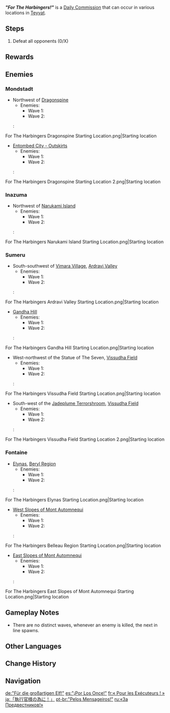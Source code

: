 {{stub|double check lineup for newest 4.2 Fontaine variant (Elynas, East Slopes)}}
{{Quest Infobox
|id             = 11400
|type           = Commission
|image          = Commission "For The Harbingers!".png
|caption        = West of [[Wyrmrest Valley]] version
|startLocation  = [[Teyvat]]
|otherRewards   = 
*AR-Dependent Rewards
|characters     = Traveler
}}
'''''"For The Harbingers!"''''' is a [[Daily Commission]] that can occur in various locations in [[Teyvat]].

==Steps==
{{Quest Description||The Fatui are gathering to whisper and plot some nefarious scheme. They must not be allowed to run amok any longer!}}
# Defeat all opponents (0/X)

==Rewards==
{{Commission Rewards|full}}

==Enemies==
===Mondstadt===
* Northwest of [[Dragonspine]]
** Enemies:
*** Wave 1: {{Enemy List|Fatui Electrohammer Vanguard;Fatui Geochanter Bracer}}
*** Wave 2: {{Enemy List|Fatui Cryogunner Legionnaire*1}}
*: <gallery>
For The Harbingers Dragonspine Starting Location.png|Starting location
</gallery>
* [[Entombed City - Outskirts]]
** Enemies:
*** Wave 1: {{Enemy List|Fatui Anemoboxer Vanguard;Fatui Geochanter Bracer}}
*** Wave 2: {{Enemy List|Fatui Cryogunner Legionnaire*1}}
*: <gallery>
For The Harbingers Dragonspine Starting Location 2.png|Starting location
</gallery>
<!--
===Liyue===
* Location context
** Enemies:
*** Wave 1: {{Enemy List|}}
*** Wave 2: {{Enemy List|}} 
*: <gallery>
For The Harbingers [] Starting Location.png|Starting location
</gallery>
-->

===Inazuma===
* Northwest of [[Narukami Island]]
** Enemies:
*** Wave 1: {{Enemy List|Fatui Anemoboxer Vanguard;Fatui Pyroslinger Bracer}}
*** Wave 2: {{Enemy List|Fatui Cryogunner Legionnaire;Fatui Geochanter Bracer}}
*: <gallery>
For The Harbingers Narukami Island Starting Location.png|Starting location
</gallery>

===Sumeru===
* South-southwest of [[Vimara Village]], [[Ardravi Valley]]
** Enemies:
*** Wave 1: {{Enemy List|Fatui Electrohammer Vanguard;Fatui Anemoboxer Vanguard}}
*** Wave 2: {{Enemy List|Fatui Geochanter Bracer}}
*: <gallery>
For The Harbingers Ardravi Valley Starting Location.png|Starting location
</gallery>
* [[Gandha Hill]]
** Enemies:
*** Wave 1: {{Enemy List|Fatui Anemoboxer Vanguard;Fatui Pyroslinger Bracer}}
*** Wave 2: {{Enemy List|Fatui Electrohammer Vanguard}}
*: <gallery>
For The Harbingers Gandha Hill Starting Location.png|Starting location
</gallery>
* West-northwest of the Statue of The Seven, [[Vissudha Field]]
** Enemies:
*** Wave 1: {{Enemy List|Fatui Electrohammer Vanguard;Fatui Geochanter Bracer}}
*** Wave 2: {{Enemy List|Fatui Anemoboxer Vanguard}}
*: <gallery>
For The Harbingers Vissudha Field Starting Location.png|Starting location
</gallery>
* South-west of the [[Jadeplume Terrorshroom]], [[Vissudha Field]]
** Enemies:
*** Wave 1: {{Enemy List|Fatui Cryogunner Legionnaire;Fatui Hydrogunner Legionnaire}}
*** Wave 2: {{Enemy List|Fatui Anemoboxer Vanguard*1}}
*: <gallery>
For The Harbingers Vissudha Field Starting Location 2.png|Starting location
</gallery>

===Fontaine===
* [[Elynas]], [[Beryl Region]]
** Enemies:
*** Wave 1: {{Enemy List|Fatui Cryogunner Legionnaire;Fatui Electrohammer Vanguard}}
*** Wave 2: {{Enemy List|Fatui Anemoboxer Vanguard}}
*: <gallery>
For The Harbingers Elynas Starting Location.png|Starting location
</gallery>
* [[West Slopes of Mont Automnequi]]
** Enemies:
*** Wave 1: {{Enemy List|Fatui Anemoboxer Vanguard;Fatui Pyroslinger Bracer}}
*** Wave 2: {{Enemy List|Fatui Cryogunner Legionnaire}}
*: <gallery>
For The Harbingers Belleau Region Starting Location.png|Starting location
</gallery>
* [[East Slopes of Mont Automnequi]]
** Enemies:
*** Wave 1: {{Enemy List|Frost Operative;Fatui Electrohammer Vanguard}}
*** Wave 2: {{Enemy List|Fatui Anemoboxer Vanguard}}
*: <gallery>
For The Harbingers East Slopes of Mont Automnequi Starting Location.png|Starting location
</gallery>

==Gameplay Notes==
* There are no distinct waves, whenever an enemy is killed, the next in line spawns.

==Other Languages==
{{Other Languages
|en      = "For The Harbingers!"
|zhs     = 「为了执行官大人！」
|zhs_rm  = "Wèile Zhíxíngguān Dàrén!"
|zht     = 「為了執行官大人！」
|zht_rm  = "Wèile Zhíxíngguān Dàrén!"
|zh_tl   = "For the Lord {{Lex|Harbingers|zh}}!"
|ja      = 「執行官様の為に！」
|ja_rm   = "Shikkoukan-sama no Tame ni!"
|ja_tl   = "For the Lord {{Lex|Harbingers|ja}}!"
|ko      = 「집행관님<->을 위해!」
|ko_tl   = "For the Lord {{Lex|Harbinger|ko}}!"
|es      = “¡Por Los Once!”
|es_tl   = "For the {{Lex|Harbingers|es}}!"
|fr      = «&nbsp;Pour les Exécuteurs !&nbsp;»
|fr_tl   = "For the {{Lex|Harbingers|fr}}!"
|ru      = «За Предвестников!»
|ru_tl   = "For the Harbingers!"
|th      = "แด่ท่านผู้บริหาร!"
|th_rm   = "Dae than Phuprihan!"
|th_tl   = "For the Executives!"
|vi      = "Vì Quan Chấp Hành Đại Nhân!"
|vi_tl   = "For the Lord {{Lex|Harbinger|vi}}!"
|de      = „Für die großartigen Elf!“
|de_tl   = "For the Great {{Lex|Harbingers|de}}!"
|id      = "Demi Harbingers!"
|id_tl   = "For the Harbingers!"
|pt      = "Pelos Mensageiros!"
|pt_tl   = <!-- {{Lex|Harbingers|pt}} -->
|tr      = "Haberciler İçin!"
|tr_tl   = "For {{Lex|Harbingers|tr}}!"
|it      = "Lunga vita ai Messaggeri!"
|it_tl   = "Long Life to the {{Lex|Harbingers|it}}!"
}}

==Change History==
{{Change History|1.2}}

==Navigation==
{{Commission Navbox|Basic}}

[[de:"Für die großartigen Elf!"]]
[[es:"¡Por Los Once!"]]
[[fr:« Pour les Exécuteurs ! »]]
[[ja:「執行官様の為に！」]]
[[pt-br:"Pelos Mensageiros!"]]
[[ru:«За Предвестников!»]]